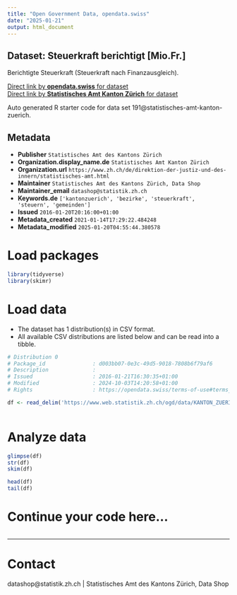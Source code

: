 ```yaml
---
title: "Open Government Data, opendata.swiss"
date: "2025-01-21"
output: html_document
---
```


## Dataset: Steuerkraft berichtigt [Mio.Fr.]

Berichtigte Steuerkraft (Steuerkraft nach Finanzausgleich).

[Direct link by **opendata.swiss** for dataset](https://opendata.swiss/de/dataset/steuerkraft-berichtigt-mio-fr)<br>
[Direct link by **Statistisches Amt Kanton Zürich** for dataset](https://www.zh.ch/de/politik-staat/gemeinden/gemeindeportraet.html)

Auto generated R starter code for data set 191@statistisches-amt-kanton-zuerich.

## Metadata

- **Publisher** `Statistisches Amt des Kantons Zürich`
- **Organization.display_name.de** `Statistisches Amt Kanton Zürich`
- **Organization.url** `https://www.zh.ch/de/direktion-der-justiz-und-des-innern/statistisches-amt.html`
- **Maintainer** `Statistisches Amt des Kantons Zürich, Data Shop`
- **Maintainer_email** `datashop@statistik.zh.ch`
- **Keywords.de** `['kantonzuerich', 'bezirke', 'steuerkraft', 'steuern', 'gemeinden']`
- **Issued** `2016-01-20T20:16:00+01:00`
- **Metadata_created** `2021-01-14T17:29:22.484248`
- **Metadata_modified** `2025-01-20T04:55:44.380578`


# Load packages

```r

library(tidyverse)
library(skimr)

```

# Load data

-   The dataset has 1 distribution(s) in CSV format.
-   All available CSV distributions are listed below and can be read into a tibble.

```r

# Distribution 0
# Package_id               : d003bb07-0e3c-49d5-9018-7808b6f79af6
# Description              : 
# Issued                   : 2016-01-21T16:30:35+01:00
# Modified                 : 2024-10-03T14:20:58+01:00
# Rights                   : https://opendata.swiss/terms-of-use#terms_by

df <- read_delim('https://www.web.statistik.zh.ch/ogd/data/KANTON_ZUERICH_273.csv')



```

# Analyze data

```r

glimpse(df)
str(df)
skim(df)

head(df)
tail(df)

```

# Continue your code here...

```r

```

------------------------------------------------------------------------

# Contact

datashop@statistik.zh.ch | Statistisches Amt des Kantons Zürich, Data Shop
